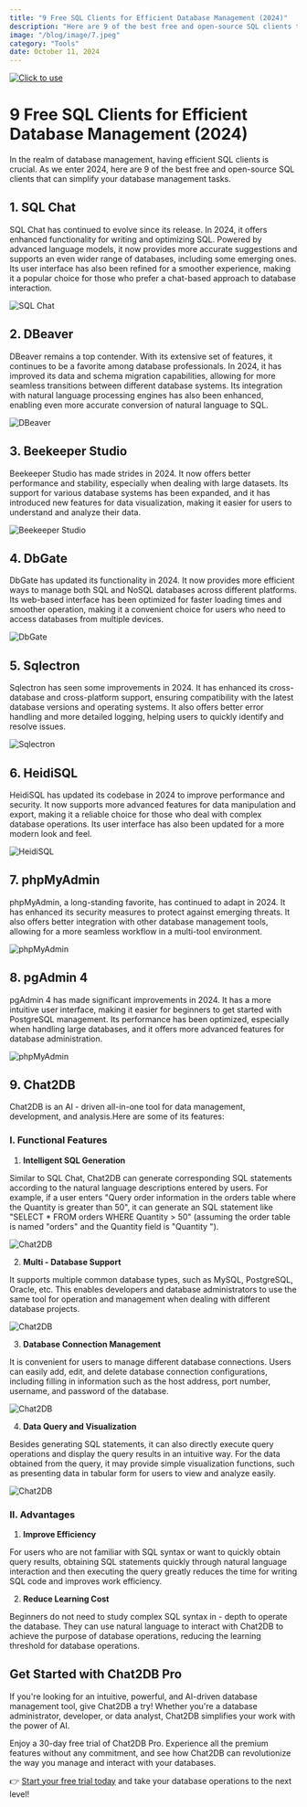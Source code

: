 ```yaml
---
title: "9 Free SQL Clients for Efficient Database Management (2024)"
description: "Here are 9 of the best free and open-source SQL clients that can simplify your database management tasks."
image: "/blog/image/7.jpeg"
category: "Tools"
date: October 11, 2024
---
```

[![Click to use](/image/blog/bg/chat2db1.png)](https://app.chat2db.ai/)
# 9 Free SQL Clients for Efficient Database Management (2024)


<Authors date="October 11, 2024">
  <Author name="Jing" link="https://chat2db.ai" />
</Authors>

In the realm of database management, having efficient SQL clients is crucial. As we enter 2024, here are 9 of the best free and open-source SQL clients that can simplify your database management tasks.

## 1. SQL Chat

SQL Chat has continued to evolve since its release. In 2024, it offers enhanced functionality for writing and optimizing SQL. Powered by advanced language models, it now provides more accurate suggestions and supports an even wider range of databases, including some emerging ones. Its user interface has also been refined for a smoother experience, making it a popular choice for those who prefer a chat-based approach to database interaction.

![SQL Chat](/image/blog/9_tools/1.png)

## 2. DBeaver

DBeaver remains a top contender. With its extensive set of features, it continues to be a favorite among database professionals. In 2024, it has improved its data and schema migration capabilities, allowing for more seamless transitions between different database systems. Its integration with natural language processing engines has also been enhanced, enabling even more accurate conversion of natural language to SQL.

![DBeaver](/image/blog/9_tools/2.png)

## 3. Beekeeper Studio

Beekeeper Studio has made strides in 2024. It now offers better performance and stability, especially when dealing with large datasets. Its support for various database systems has been expanded, and it has introduced new features for data visualization, making it easier for users to understand and analyze their data.

![Beekeeper Studio](/image/blog/9_tools/3.png)

## 4. DbGate

DbGate has updated its functionality in 2024. It now provides more efficient ways to manage both SQL and NoSQL databases across different platforms. Its web-based interface has been optimized for faster loading times and smoother operation, making it a convenient choice for users who need to access databases from multiple devices.

![DbGate](/image/blog/9_tools/4.png)

## 5. Sqlectron

Sqlectron has seen some improvements in 2024. It has enhanced its cross-database and cross-platform support, ensuring compatibility with the latest database versions and operating systems. It also offers better error handling and more detailed logging, helping users to quickly identify and resolve issues.

![Sqlectron](/image/blog/9_tools/5.png)

## 6. HeidiSQL

HeidiSQL has updated its codebase in 2024 to improve performance and security. It now supports more advanced features for data manipulation and export, making it a reliable choice for those who deal with complex database operations. Its user interface has also been updated for a more modern look and feel.

![HeidiSQL](/image/blog/9_tools/6.png)

## 7. phpMyAdmin

phpMyAdmin, a long-standing favorite, has continued to adapt in 2024. It has enhanced its security measures to protect against emerging threats. It also offers better integration with other database management tools, allowing for a more seamless workflow in a multi-tool environment.

![phpMyAdmin](/image/blog/9_tools/7.png)

## 8. pgAdmin 4

pgAdmin 4 has made significant improvements in 2024. It has a more intuitive user interface, making it easier for beginners to get started with PostgreSQL management. Its performance has been optimized, especially when handling large databases, and it offers more advanced features for database administration.

![phpMyAdmin](/image/blog/9_tools/8.png)

## 9. Chat2DB

Chat2DB is an AI - driven all-in-one tool for data management, development, and analysis.Here are some of its features:

### I. Functional Features

1. **Intelligent SQL Generation**

Similar to SQL Chat, Chat2DB can generate corresponding SQL statements according to the natural language descriptions entered by users. For example, if a user enters "Query order information in the orders table where the Quantity is greater than 50", it can generate an SQL statement like "SELECT * FROM orders WHERE Quantity > 50" (assuming the order table is named "orders" and the Quantity field is "Quantity ").

![Chat2DB](/image/blog/9_tools/9.png)

2. **Multi - Database Support**

It supports multiple common database types, such as MySQL, PostgreSQL, Oracle, etc. This enables developers and database administrators to use the same tool for operation and management when dealing with different database projects.

![Chat2DB](/image/blog/9_tools/10.png)

3. **Database Connection Management**

It is convenient for users to manage different database connections. Users can easily add, edit, and delete database connection configurations, including filling in information such as the host address, port number, username, and password of the database.

![Chat2DB](/image/blog/9_tools/11.png)

4. **Data Query and Visualization**

Besides generating SQL statements, it can also directly execute query operations and display the query results in an intuitive way. For the data obtained from the query, it may provide simple visualization functions, such as presenting data in tabular form for users to view and analyze easily.

![Chat2DB](/image/blog/9_tools/12.png)

### II. Advantages

1. **Improve Efficiency**

For users who are not familiar with SQL syntax or want to quickly obtain query results, obtaining SQL statements quickly through natural language interaction and then executing the query greatly reduces the time for writing SQL code and improves work efficiency.

2. **Reduce Learning Cost**

Beginners do not need to study complex SQL syntax in - depth to operate the database. They can use natural language to interact with Chat2DB to achieve the purpose of database operations, reducing the learning threshold for database operations.

## Get Started with Chat2DB Pro

If you're looking for an intuitive, powerful, and AI-driven database management tool, give Chat2DB a try! Whether you're a database administrator, developer, or data analyst, Chat2DB simplifies your work with the power of AI.

Enjoy a 30-day free trial of Chat2DB Pro. Experience all the premium features without any commitment, and see how Chat2DB can revolutionize the way you manage and interact with your databases.

👉 [Start your free trial today](https://chat2db.ai/pricing) and take your database operations to the next level!

